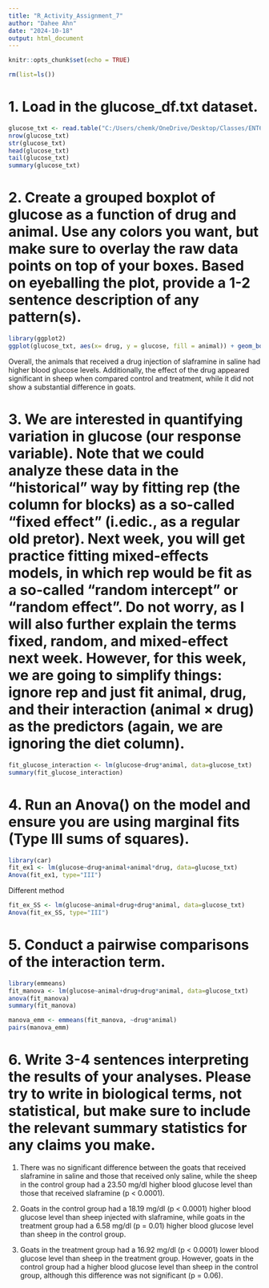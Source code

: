 ```yaml
---
title: "R_Activity_Assignment_7"
author: "Dahee Ahn"
date: "2024-10-18"
output: html_document
---
```


```r
knitr::opts_chunk$set(echo = TRUE)
```
```r
rm(list=ls())
```

# 1. Load in the glucose_df.txt dataset.
```r
glucose_txt <- read.table("C:/Users/chemk/OneDrive/Desktop/Classes/ENT6707_DataAnalysis/week9/glucose_df.txt", header = TRUE, sep = "\t")
nrow(glucose_txt)
str(glucose_txt)
head(glucose_txt)
tail(glucose_txt)
summary(glucose_txt)
```

# 2. Create a grouped boxplot of glucose as a function of drug and animal. Use any colors you want, but make sure to overlay the raw data points on top of your boxes. Based on eyeballing the plot, provide a 1-2 sentence description of any pattern(s).
```r
library(ggplot2)
ggplot(glucose_txt, aes(x= drug, y = glucose, fill = animal)) + geom_boxplot()+ geom_jitter()+ theme_classic()+scale_fill_manual(values=c("yellow", "skyblue"))
```

Overall, the animals that received a drug injection of slaframine in saline had higher blood glucose levels. Additionally, the effect of the drug appeared significant in sheep when compared control and treatment, while it did not show a substantial difference in goats.


# 3. We are interested in quantifying variation in glucose (our response variable). Note that we could analyze these data in the “historical” way by fitting rep (the column for blocks) as a so-called “fixed effect” (i.edic., as a regular old pretor). Next week, you will get practice fitting mixed-effects models, in which rep would be fit as a so-called “random intercept” or “random effect”. Do not worry, as I will also further explain the terms fixed, random, and mixed-effect next week. However, for this week, we are going to simplify things: ignore rep and just fit animal, drug, and their interaction (animal × drug) as the predictors (again, we are ignoring the diet column).
```r
fit_glucose_interaction <- lm(glucose~drug*animal, data=glucose_txt)
summary(fit_glucose_interaction)
```

# 4. Run an Anova() on the model and ensure you are using marginal fits (Type III sums of squares).
```r
library(car)
fit_ex1 <- lm(glucose~drug+animal+animal*drug, data=glucose_txt)
Anova(fit_ex1, type="III")
```
Different method
```r
fit_ex_SS <- lm(glucose~animal+drug+drug*animal, data=glucose_txt)
Anova(fit_ex_SS, type="III")
```

# 5. Conduct a pairwise comparisons of the interaction term.
```r
library(emmeans)
fit_manova <- lm(glucose~animal+drug+drug*animal, data=glucose_txt)
anova(fit_manova)
summary(fit_manova)
```

```r
manova_emm <- emmeans(fit_manova, ~drug*animal)
pairs(manova_emm)
```

# 6. Write 3-4 sentences interpreting the results of your analyses. Please try to write in biological terms, not statistical, but make sure to include the relevant summary statistics for any claims you make.

1. There was no significant difference between the goats that received slaframine in saline and those that received only saline, while the sheep in the control group had a 23.50 mg/dl higher blood glucose level than those that received slaframine (p < 0.0001).

2. Goats in the control group had a 18.19 mg/dl (p < 0.0001) higher blood glucose level than sheep injected with slaframine, while goats in the treatment group had a 6.58 mg/dl (p = 0.01) higher blood glucose level than sheep in the control group.

3. Goats in the treatment group had a 16.92 mg/dl (p < 0.0001) lower blood glucose level than sheep in the treatment group. However, goats in the control group had a higher blood glucose level than sheep in the control group, although this difference was not significant (p = 0.06).
 